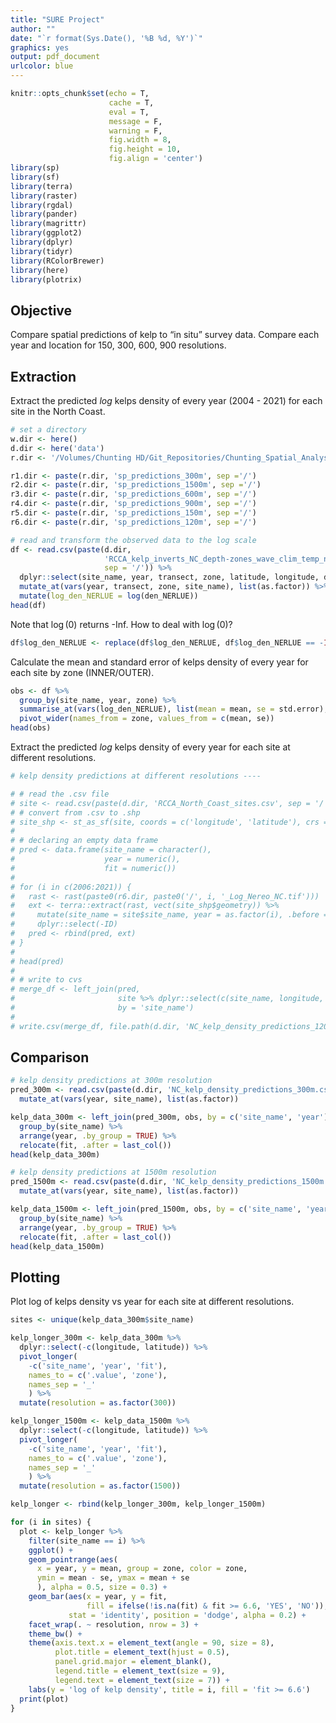 ```yaml
---
title: "SURE Project"
author: ""
date: "`r format(Sys.Date(), '%B %d, %Y')`"
graphics: yes
output: pdf_document
urlcolor: blue
---
```


```r
knitr::opts_chunk$set(echo = T,
                      cache = T,
                      eval = T,
                      message = F,
                      warning = F,
                      fig.width = 8,
                      fig.height = 10,
                      fig.align = 'center')
library(sp)
library(sf)
library(terra)
library(raster)
library(rgdal)
library(pander)
library(magrittr)
library(ggplot2)
library(dplyr)
library(tidyr)
library(RColorBrewer)
library(here)
library(plotrix)
```

## Objective

Compare spatial predictions of kelp to "in situ" survey data. Compare each year and location for 150, 300, 600, 900 resolutions.

## Extraction

Extract the predicted $log$ kelps density of every year (2004 - 2021) for each site in the North Coast.

```r
# set a directory
w.dir <- here()
d.dir <- here('data')
r.dir <- '/Volumes/Chunting HD/Git_Repositories/Chunting_Spatial_Analyses/spatial_data'

r1.dir <- paste(r.dir, 'sp_predictions_300m', sep ='/')
r2.dir <- paste(r.dir, 'sp_predictions_1500m', sep ='/')
r3.dir <- paste(r.dir, 'sp_predictions_600m', sep ='/')
r4.dir <- paste(r.dir, 'sp_predictions_900m', sep ='/')
r5.dir <- paste(r.dir, 'sp_predictions_150m', sep ='/')
r6.dir <- paste(r.dir, 'sp_predictions_120m', sep ='/')

# read and transform the observed data to the log scale
df <- read.csv(paste(d.dir, 
                     'RCCA_kelp_inverts_NC_depth-zones_wave_clim_temp_nit_subs_orbvel_npp.csv', 
                     sep = '/')) %>%
  dplyr::select(site_name, year, transect, zone, latitude, longitude, den_NERLUE) %>%
  mutate_at(vars(year, transect, zone, site_name), list(as.factor)) %>%
  mutate(log_den_NERLUE = log(den_NERLUE)) 
head(df) 
```

Note that $\log(0)$ returns -Inf. How to deal with $\log(0)$?

```r
df$log_den_NERLUE <- replace(df$log_den_NERLUE, df$log_den_NERLUE == -Inf, 0)
```

Calculate the mean and standard error of kelps density of every year for each site by zone (INNER/OUTER).

```r
obs <- df %>% 
  group_by(site_name, year, zone) %>%
  summarise_at(vars(log_den_NERLUE), list(mean = mean, se = std.error), na.rm = TRUE) %>%
  pivot_wider(names_from = zone, values_from = c(mean, se))
head(obs)
```

Extract the predicted $log$ kelps density of every year for each site at different resolutions.

```r
# kelp density predictions at different resolutions ----

# # read the .csv file
# site <- read.csv(paste(d.dir, 'RCCA_North_Coast_sites.csv', sep = '/'))
# # convert from .csv to .shp
# site_shp <- st_as_sf(site, coords = c('longitude', 'latitude'), crs = 'EPSG:4326')
# 
# # declaring an empty data frame
# pred <- data.frame(site_name = character(),
#                    year = numeric(),
#                    fit = numeric())
# 
# for (i in c(2006:2021)) {
#   rast <- rast(paste0(r6.dir, paste0('/', i, '_Log_Nereo_NC.tif')))
#   ext <- terra::extract(rast, vect(site_shp$geometry)) %>%
#     mutate(site_name = site$site_name, year = as.factor(i), .before = fit) %>%
#     dplyr::select(-ID)
#   pred <- rbind(pred, ext)
# }
# 
# head(pred)
# 
# # write to cvs
# merge_df <- left_join(pred,
#                       site %>% dplyr::select(c(site_name, longitude, latitude)),
#                       by = 'site_name')
# 
# write.csv(merge_df, file.path(d.dir, 'NC_kelp_density_predictions_120m.csv'), row.names = FALSE)
```

## Comparison

```r
# kelp density predictions at 300m resolution
pred_300m <- read.csv(paste(d.dir, 'NC_kelp_density_predictions_300m.csv', sep ='/')) %>%
  mutate_at(vars(year, site_name), list(as.factor))

kelp_data_300m <- left_join(pred_300m, obs, by = c('site_name', 'year')) %>%
  group_by(site_name) %>%
  arrange(year, .by_group = TRUE) %>%
  relocate(fit, .after = last_col())
head(kelp_data_300m)
```

```r
# kelp density predictions at 1500m resolution
pred_1500m <- read.csv(paste(d.dir, 'NC_kelp_density_predictions_1500m.csv', sep ='/')) %>%
  mutate_at(vars(year, site_name), list(as.factor))

kelp_data_1500m <- left_join(pred_1500m, obs, by = c('site_name', 'year')) %>%
  group_by(site_name) %>%
  arrange(year, .by_group = TRUE) %>%
  relocate(fit, .after = last_col())
head(kelp_data_1500m)
```

## Plotting

Plot log of kelps density vs year for each site at different resolutions.

```r
sites <- unique(kelp_data_300m$site_name) 

kelp_longer_300m <- kelp_data_300m %>%
  dplyr::select(-c(longitude, latitude)) %>%
  pivot_longer(
    -c('site_name', 'year', 'fit'),
    names_to = c('.value', 'zone'),
    names_sep = '_'
    ) %>%
  mutate(resolution = as.factor(300))

kelp_longer_1500m <- kelp_data_1500m %>%
  dplyr::select(-c(longitude, latitude)) %>%
  pivot_longer(
    -c('site_name', 'year', 'fit'),
    names_to = c('.value', 'zone'),
    names_sep = '_'
    ) %>%
  mutate(resolution = as.factor(1500))

kelp_longer <- rbind(kelp_longer_300m, kelp_longer_1500m)

for (i in sites) {
  plot <- kelp_longer %>% 
    filter(site_name == i) %>%
    ggplot() + 
    geom_pointrange(aes(
      x = year, y = mean, group = zone, color = zone, 
      ymin = mean - se, ymax = mean + se
      ), alpha = 0.5, size = 0.3) + 
    geom_bar(aes(x = year, y = fit, 
                 fill = ifelse(!is.na(fit) & fit >= 6.6, 'YES', 'NO')), 
             stat = 'identity', position = 'dodge', alpha = 0.2) +
    facet_wrap(. ~ resolution, nrow = 3) + 
    theme_bw() + 
    theme(axis.text.x = element_text(angle = 90, size = 8), 
          plot.title = element_text(hjust = 0.5),
          panel.grid.major = element_blank(),
          legend.title = element_text(size = 9),
          legend.text = element_text(size = 7)) + 
    labs(y = 'log of kelp density', title = i, fill = 'fit >= 6.6')
  print(plot)
}
```
